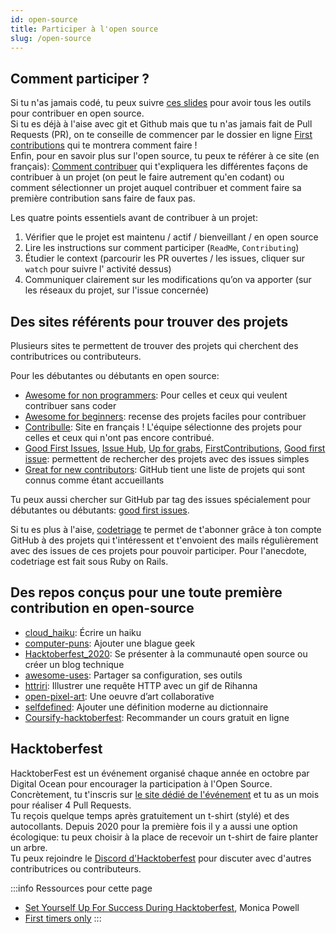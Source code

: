 ```yaml
---
id: open-source
title: Participer à l'open source
slug: /open-source
---
```


## Comment participer ?
Si tu n'as jamais codé, tu peux suivre [ces slides](https://docs.google.com/presentation/d/1V-0c28MOzez7jUuXhqzpimnAwqPLrwo8YOu6YxkA1Dc/edit?usp=sharing) pour avoir tous les outils pour contribuer en open source.<br/>
Si tu es déjà à l'aise avec git et Github mais que tu n'as jamais fait de Pull Requests (PR), on te conseille de commencer par le dossier en ligne [First contributions](https://github.com/firstcontributions/first-contributions) qui te montrera comment faire !<br/>
Enfin, pour en savoir plus sur l'open source, tu peux te référer à ce site (en français): [Comment contribuer](https://opensource.guide/fr/how-to-contribute/) qui t'expliquera les différentes façons de contribuer à un projet (on peut le faire autrement qu'en codant) ou comment sélectionner un projet auquel contribuer et comment faire sa première contribution sans faire de faux pas.

Les quatre points essentiels avant de contribuer à un projet:
1. Vérifier que le projet est maintenu / actif / bienveillant / en open source
2. Lire les instructions sur comment participer (`ReadMe`, `Contributing`)
3. Étudier le context (parcourir les PR ouvertes / les issues, cliquer sur `watch` pour suivre l' activité dessus)
4. Communiquer clairement sur les modifications qu’on va apporter (sur les réseaux du projet, sur l'issue concernée)

## Des sites référents pour trouver des projets
Plusieurs sites te permettent de trouver des projets qui cherchent des contributrices ou contributeurs.<br/>

Pour les débutantes ou débutants en open source:
- [Awesome for non programmers](https://github.com/szabgab/awesome-for-non-programmers): Pour celles et ceux qui veulent contribuer sans coder
- [Awesome for beginners](https://github.com/MunGell/awesome-for-beginners): recense des projets faciles pour contribuer
- [Contribulle](https://contribulle.org/): Site en français ! L'équipe sélectionne des projets pour celles et ceux qui n'ont pas encore contribué.
- [Good First Issues](https://goodfirstissues.com/), [Issue Hub](http://issuehub.io/), [Up for grabs](https://up-for-grabs.net/), [FirstContributions](https://firstcontributions.github.io/), [Good first issue](https://goodfirstissue.dev): permettent de rechercher des projets avec des issues simples
- [Great for new contributors](https://github.com/showcases/great-for-new-contributors): GitHub tient une liste de projets qui sont connus comme étant accueillants

Tu peux aussi chercher sur GitHub par tag des issues spécialement pour débutantes ou débutants: [good first issues](https://github.com/issues?q=label%3A%22good+first+issue%22).<br/>

Si tu es plus à l'aise, [codetriage](https://www.codetriage.com/) te permet de t'abonner grâce à ton compte GitHub à des projets qui t'intéressent et t'envoient des mails régulièrement avec des issues de ces projets pour pouvoir participer. Pour l'anecdote, codetriage est fait sous Ruby on Rails.

## Des repos conçus pour une toute première contribution en open-source
- [cloud_haiku](https://github.com/do-community/cloud_haiku): Écrire un haiku
- [computer-puns](https://github.com/AlexLakatos/computer-puns): Ajouter une blague geek
- [Hacktoberfest_2020](https://github.com/StatusNeo/Hacktoberfest_2020): Se présenter à la communauté open source ou créer un blog technique
- [awesome-uses](https://github.com/wesbos/awesome-uses/): Partager sa configuration, ses outils
- [httriri](https://github.com/M0nica/httriri): Illustrer une requête HTTP avec un gif de Rihanna
- [open-pixel-art](https://github.com/twilio-labs/open-pixel-art): Une oeuvre d’art collaborative
- [selfdefined](https://github.com/selfdefined/web-app): Ajouter une définition moderne au dictionnaire
- [Coursify-hacktoberfest](https://github.com/ishandeveloper/Coursify-hacktoberfest): Recommander un cours gratuit en ligne

## Hacktoberfest
HacktoberFest est un événement organisé chaque année en octobre par Digital Ocean pour encourager la participation à l'Open Source. Concrètement, tu t'inscris sur [le site dédié de l'événement](https://hacktoberfest.digitalocean.com/) et tu as un mois pour réaliser 4 Pull Requests.<br/>
Tu reçois quelque temps après gratuitement un t-shirt (stylé) et des autocollants. Depuis 2020 pour la première fois il y a aussi une option écologique: tu peux choisir à la place de recevoir un t-shirt de faire planter un arbre.<br/>
Tu peux rejoindre le [Discord d'Hacktoberfest](https://discord.com/invite/hacktoberfest) pour discuter avec d'autres contributrices ou contributeurs.
<br/>

:::info Ressources pour cette page 
- [Set Yourself Up For Success During Hacktoberfest](https://www.aboutmonica.com/blog/set-yourself-up-for-success-open-source-contributions), Monica Powell
- [First timers only](https://www.firsttimersonly.com/)
:::
